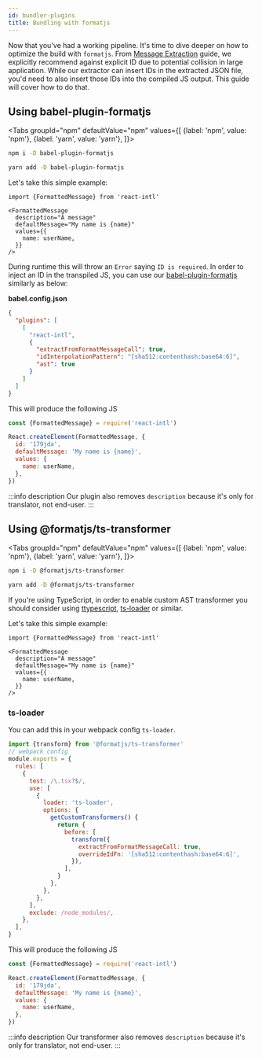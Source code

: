 ```yaml
---
id: bundler-plugins
title: Bundling with formatjs
---
```


Now that you've had a working pipeline. It's time to dive deeper on how to optimize the build with `formatjs`. From [Message Extraction](../getting-started/message-extraction.md) guide, we explicitly recommend against explicit ID due to potential collision in large application. While our extractor can insert IDs in the extracted JSON file, you'd need to also insert those IDs into the compiled JS output. This guide will cover how to do that.

## Using babel-plugin-formatjs


<Tabs
groupId="npm"
defaultValue="npm"
values={[
{label: 'npm', value: 'npm'},
{label: 'yarn', value: 'yarn'},
]}>
<TabItem value="npm">

```sh
npm i -D babel-plugin-formatjs
```

</TabItem>
<TabItem value="yarn">

```sh
yarn add -D babel-plugin-formatjs
```

</TabItem>
</Tabs>

Let's take this simple example:

<!-- prettier-ignore-start -->
```tsx
import {FormattedMessage} from 'react-intl'

<FormattedMessage
  description="A message"
  defaultMessage="My name is {name}"
  values={{
    name: userName,
  }}
/>
```
<!-- prettier-ignore-end -->

During runtime this will throw an `Error` saying `ID is required`. In order to inject an ID in the transpiled JS, you can use our [babel-plugin-formatjs](../tooling/babel-plugin.md) similarly as below:

**babel.config.json**

```json
{
  "plugins": [
    [
      "react-intl",
      {
        "extractFromFormatMessageCall": true,
        "idInterpolationPattern": "[sha512:contenthash:base64:6]",
        "ast": true
      }
    ]
  ]
}
```

This will produce the following JS

```js
const {FormattedMessage} = require('react-intl')

React.createElement(FormattedMessage, {
  id: '179jda',
  defaultMessage: 'My name is {name}',
  values: {
    name: userName,
  },
})
```

:::info description
Our plugin also removes `description` because it's only for translator, not end-user.
:::

## Using @formatjs/ts-transformer

<Tabs
  groupId="npm"
  defaultValue="npm"
  values={[
  {label: 'npm', value: 'npm'},
  {label: 'yarn', value: 'yarn'},
]}>
<TabItem value="npm">

```sh
npm i -D @formatjs/ts-transformer
```

</TabItem>
<TabItem value="yarn">

```sh
yarn add -D @formatjs/ts-transformer
```

</TabItem>
</Tabs>

If you're using TypeScript, in order to enable custom AST transformer you should consider using [ttypescript](https://github.com/cevek/ttypescript), [ts-loader](https://github.com/TypeStrong/ts-loader) or similar.

Let's take this simple example:

<!-- prettier-ignore-start -->
```tsx
import {FormattedMessage} from 'react-intl'

<FormattedMessage
  description="A message"
  defaultMessage="My name is {name}"
  values={{
    name: userName,
  }}
/>
```
<!-- prettier-ignore-end -->

### ts-loader

You can add this in your webpack config `ts-loader`.

```js
import {transform} from '@formatjs/ts-transformer'
// webpack config
module.exports = {
  rules: [
    {
      test: /\.tsx?$/,
      use: [
        {
          loader: 'ts-loader',
          options: {
            getCustomTransformers() {
              return {
                before: [
                  transform({
                    extractFromFormatMessageCall: true,
                    overrideIdFn: '[sha512:contenthash:base64:6]',
                  }),
                ],
              }
            },
          },
        },
      ],
      exclude: /node_modules/,
    },
  ],
}
```

This will produce the following JS

```js
const {FormattedMessage} = require('react-intl')

React.createElement(FormattedMessage, {
  id: '179jda',
  defaultMessage: 'My name is {name}',
  values: {
    name: userName,
  },
})
```

:::info description
Our transformer also removes `description` because it's only for translator, not end-user.
:::

